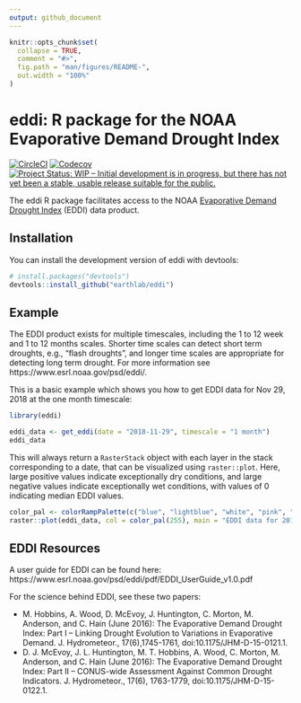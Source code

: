 ```yaml
---
output: github_document
---
```


<!-- README.md is generated from README.Rmd. Please edit that file -->

```r
knitr::opts_chunk$set(
  collapse = TRUE,
  comment = "#>",
  fig.path = "man/figures/README-",
  out.width = "100%"
)
```

# eddi: R package for the NOAA Evaporative Demand Drought Index

[![CircleCI](https://circleci.com/gh/earthlab/eddi/tree/master.svg?style=svg)](https://circleci.com/gh/earthlab/eddi/tree/master)
[![Codecov](https://img.shields.io/codecov/c/github/earthlab/eddi.svg)](https://codecov.io/gh/earthlab/eddi)
[![Project Status: WIP – Initial development is in progress, but there has not yet been a stable, usable release suitable for the public.](https://www.repostatus.org/badges/latest/wip.svg)](https://www.repostatus.org/#wip)

The eddi R package facilitates access to the NOAA [Evaporative Demand Drought 
Index](https://www.esrl.noaa.gov/psd/eddi/) (EDDI) data product. 

## Installation

You can install the development version of eddi with devtools:

``` r
# install.packages("devtools")
devtools::install_github("earthlab/eddi")
```

## Example

The EDDI product exists for multiple timescales,  including the 1 to 12 week 
and 1 to 12 months scales. 
Shorter time scales can detect short term droughts, e.g., "flash droughts", 
and longer time scales are appropriate for detecting long term drought.
For more information see https://www.esrl.noaa.gov/psd/eddi/.

This is a basic example which shows you how to get EDDI data for Nov 29, 2018 at
the one month timescale:

```r
library(eddi)

eddi_data <- get_eddi(date = "2018-11-29", timescale = "1 month")
eddi_data
```

This will always return a `RasterStack` object with each layer in the stack 
corresponding to a date, that can be visualized using `raster::plot`. 
Here, large positive values indicate exceptionally dry conditions, and 
large negative values indicate exceptionally wet conditions, with values of 0
indicating median EDDI values.

```r
color_pal <- colorRampPalette(c("blue", "lightblue", "white", "pink", "red"))
raster::plot(eddi_data, col = color_pal(255), main = "EDDI data for 2018-11-29")
```

## EDDI Resources 

A user guide for EDDI can be found here: 
https://www.esrl.noaa.gov/psd/eddi/pdf/EDDI_UserGuide_v1.0.pdf

For the science behind EDDI, see these two papers: 

* M. Hobbins, A. Wood, D. McEvoy, J. Huntington, C. Morton, M. Anderson, and 
C. Hain (June 2016): The Evaporative Demand Drought Index: Part I – Linking 
Drought Evolution to Variations in Evaporative Demand. J. Hydrometeor., 
17(6),1745-1761, doi:10.1175/JHM-D-15-0121.1.  
* D. J. McEvoy, J. L. Huntington, M. T. Hobbins, A. Wood, C. Morton, 
M. Anderson, and C. Hain (June 2016): The Evaporative Demand Drought Index: 
Part II – CONUS-wide Assessment Against Common Drought Indicators. 
J. Hydrometeor., 17(6), 1763-1779, doi:10.1175/JHM-D-15-0122.1.
